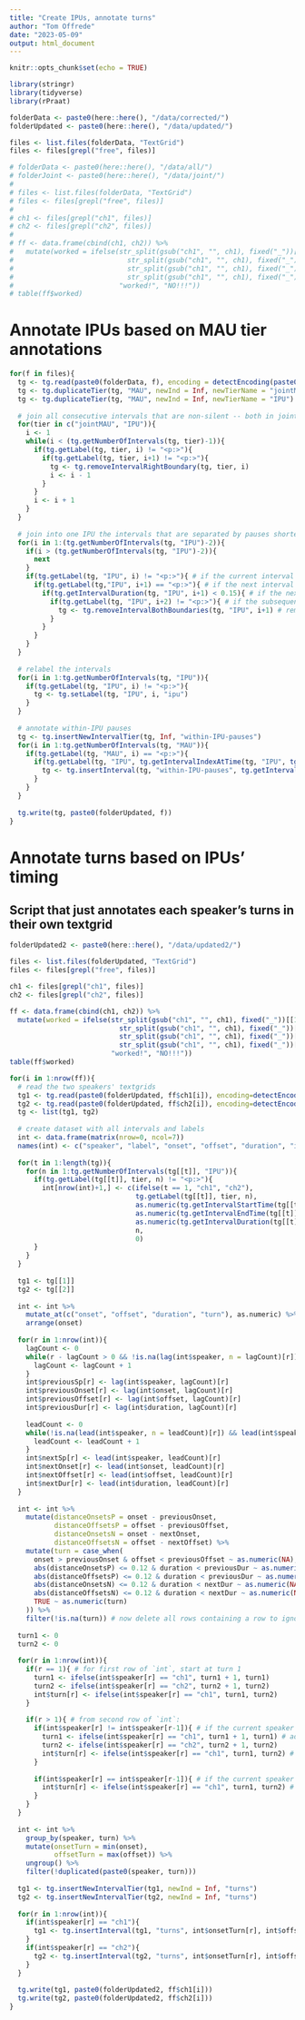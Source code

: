 ```yaml
---
title: "Create IPUs, annotate turns"
author: "Tom Offrede"
date: "2023-05-09"
output: html_document
---
```


```r
knitr::opts_chunk$set(echo = TRUE)
```

```r
library(stringr)
library(tidyverse)
library(rPraat)

folderData <- paste0(here::here(), "/data/corrected/")
folderUpdated <- paste0(here::here(), "/data/updated/")

files <- list.files(folderData, "TextGrid")
files <- files[grepl("free", files)]

# folderData <- paste0(here::here(), "/data/all/")
# folderJoint <- paste0(here::here(), "/data/joint/")
# 
# files <- list.files(folderData, "TextGrid")
# files <- files[grepl("free", files)]
# 
# ch1 <- files[grepl("ch1", files)]
# ch2 <- files[grepl("ch2", files)]
# 
# ff <- data.frame(cbind(ch1, ch2)) %>% 
#   mutate(worked = ifelse(str_split(gsub("ch1", "", ch1), fixed("_"))[[1]][[1]] == str_split(gsub("ch2", "", ch2), fixed("_"))[[1]][[1]] &
#                            str_split(gsub("ch1", "", ch1), fixed("_"))[[1]][[2]] == str_split(gsub("ch2", "", ch2), fixed("_"))[[1]][[2]] &
#                            str_split(gsub("ch1", "", ch1), fixed("_"))[[1]][[3]] == str_split(gsub("ch2", "", ch2), fixed("_"))[[1]][[3]] &
#                            str_split(gsub("ch1", "", ch1), fixed("_"))[[1]][[4]] == str_split(gsub("ch2", "", ch2), fixed("_"))[[1]][[4]],
#                          "worked!", "NO!!!"))
# table(ff$worked)
```

# Annotate IPUs based on MAU tier annotations

```r
for(f in files){
  tg <- tg.read(paste0(folderData, f), encoding = detectEncoding(paste0(folderData, f)))
  tg <- tg.duplicateTier(tg, "MAU", newInd = Inf, newTierName = "jointMAU")
  tg <- tg.duplicateTier(tg, "MAU", newInd = Inf, newTierName = "IPU")
  
  # join all consecutive intervals that are non-silent -- both in jointMAU and in IPU tiers
  for(tier in c("jointMAU", "IPU")){
    i <- 1
    while(i < (tg.getNumberOfIntervals(tg, tier)-1)){
      if(tg.getLabel(tg, tier, i) != "<p:>"){
        if(tg.getLabel(tg, tier, i+1) != "<p:>"){
          tg <- tg.removeIntervalRightBoundary(tg, tier, i)
          i <- i - 1
        }
      }
      i <- i + 1
    }
  }
  
  # join into one IPU the intervals that are separated by pauses shorter than 150 ms
  for(i in 1:(tg.getNumberOfIntervals(tg, "IPU")-2)){
    if(i > (tg.getNumberOfIntervals(tg, "IPU")-2)){
      next
    }
    if(tg.getLabel(tg, "IPU", i) != "<p:>"){ # if the current interval is not silent
      if(tg.getLabel(tg,"IPU", i+1) == "<p:>"){ # if the next interval is silent
        if(tg.getIntervalDuration(tg, "IPU", i+1) < 0.15){ # if the next interval is shorter than 150 ms
          if(tg.getLabel(tg, "IPU", i+2) != "<p:>"){ # if the subsequent (after the next) interval is also not silent
            tg <- tg.removeIntervalBothBoundaries(tg, "IPU", i+1) # remove both boundaries of the short pause interval
          }
        }
      }
    }
  }
  
  # relabel the intervals
  for(i in 1:tg.getNumberOfIntervals(tg, "IPU")){
    if(tg.getLabel(tg, "IPU", i) != "<p:>"){
      tg <- tg.setLabel(tg, "IPU", i, "ipu")
    }
  }
  
  # annotate within-IPU pauses
  tg <- tg.insertNewIntervalTier(tg, Inf, "within-IPU-pauses")
  for(i in 1:tg.getNumberOfIntervals(tg, "MAU")){
    if(tg.getLabel(tg, "MAU", i) == "<p:>"){
      if(tg.getLabel(tg, "IPU", tg.getIntervalIndexAtTime(tg, "IPU", tg.getIntervalStartTime(tg, "MAU", i))) == "ipu"){
        tg <- tg.insertInterval(tg, "within-IPU-pauses", tg.getIntervalStartTime(tg, "MAU", i), tg.getIntervalEndTime(tg, "MAU", i), tg.getLabel(tg, "MAU", i))
      }
    }
  }
  
  tg.write(tg, paste0(folderUpdated, f))
}
```

# Annotate turns based on IPUs' timing

## Script that just annotates each speaker's turns in their own textgrid

```r
folderUpdated2 <- paste0(here::here(), "/data/updated2/")

files <- list.files(folderUpdated, "TextGrid")
files <- files[grepl("free", files)]

ch1 <- files[grepl("ch1", files)]
ch2 <- files[grepl("ch2", files)]

ff <- data.frame(cbind(ch1, ch2)) %>%
  mutate(worked = ifelse(str_split(gsub("ch1", "", ch1), fixed("_"))[[1]][[1]] == str_split(gsub("ch2", "", ch2), fixed("_"))[[1]][[1]] &
                           str_split(gsub("ch1", "", ch1), fixed("_"))[[1]][[2]] == str_split(gsub("ch2", "", ch2), fixed("_"))[[1]][[2]] &
                           str_split(gsub("ch1", "", ch1), fixed("_"))[[1]][[3]] == str_split(gsub("ch2", "", ch2), fixed("_"))[[1]][[3]] &
                           str_split(gsub("ch1", "", ch1), fixed("_"))[[1]][[4]] == str_split(gsub("ch2", "", ch2), fixed("_"))[[1]][[4]],
                         "worked!", "NO!!!"))
table(ff$worked)
```

```r
for(i in 1:nrow(ff)){
  # read the two speakers' textgrids
  tg1 <- tg.read(paste0(folderUpdated, ff$ch1[i]), encoding=detectEncoding(paste0(folderUpdated, ff$ch1[i])))
  tg2 <- tg.read(paste0(folderUpdated, ff$ch2[i]), encoding=detectEncoding(paste0(folderUpdated, ff$ch2[i])))
  tg <- list(tg1, tg2)
  
  # create dataset with all intervals and labels
  int <- data.frame(matrix(nrow=0, ncol=7))
  names(int) <- c("speaker", "label", "onset", "offset", "duration", "interval", "turn")
  
  for(t in 1:length(tg)){
    for(n in 1:tg.getNumberOfIntervals(tg[[t]], "IPU")){
      if(tg.getLabel(tg[[t]], tier, n) != "<p:>"){
        int[nrow(int)+1,] <- c(ifelse(t == 1, "ch1", "ch2"),
                               tg.getLabel(tg[[t]], tier, n),
                               as.numeric(tg.getIntervalStartTime(tg[[t]], tier, n)),
                               as.numeric(tg.getIntervalEndTime(tg[[t]], tier, n)),
                               as.numeric(tg.getIntervalDuration(tg[[t]], tier, n)),
                               n,
                               0)
      }
    }
  }
  
  tg1 <- tg[[1]]
  tg2 <- tg[[2]]
  
  int <- int %>% 
    mutate_at(c("onset", "offset", "duration", "turn"), as.numeric) %>% 
    arrange(onset)
  
  for(r in 1:nrow(int)){
    lagCount <- 0
    while(r - lagCount > 0 && !is.na(lag(int$speaker, n = lagCount)[r]) && lag(int$speaker, n=lagCount)[r] == int$speaker[r]){
      lagCount <- lagCount + 1
    }
    int$previousSp[r] <- lag(int$speaker, lagCount)[r]
    int$previousOnset[r] <- lag(int$onset, lagCount)[r]
    int$previousOffset[r] <- lag(int$offset, lagCount)[r]
    int$previousDur[r] <- lag(int$duration, lagCount)[r]
    
    leadCount <- 0
    while(!is.na(lead(int$speaker, n = leadCount)[r]) && lead(int$speaker, n=leadCount)[r] == int$speaker[r]){
      leadCount <- leadCount + 1
    }
    int$nextSp[r] <- lead(int$speaker, leadCount)[r]
    int$nextOnset[r] <- lead(int$onset, leadCount)[r]
    int$nextOffset[r] <- lead(int$offset, leadCount)[r]
    int$nextDur[r] <- lead(int$duration, leadCount)[r]
  }
  
  int <- int %>% 
    mutate(distanceOnsetsP = onset - previousOnset,
           distanceOffsetsP = offset - previousOffset,
           distanceOnsetsN = onset - nextOnset,
           distanceOffsetsN = offset - nextOffset) %>% 
    mutate(turn = case_when(
      onset > previousOnset & offset < previousOffset ~ as.numeric(NA),
      abs(distanceOnsetsP) <= 0.12 & duration < previousDur ~ as.numeric(NA),
      abs(distanceOffsetsP) <= 0.12 & duration < previousDur ~ as.numeric(NA),
      abs(distanceOnsetsN) <= 0.12 & duration < nextDur ~ as.numeric(NA),
      abs(distanceOffsetsN) <= 0.12 & duration < nextDur ~ as.numeric(NA),
      TRUE ~ as.numeric(turn)
    )) %>% 
    filter(!is.na(turn)) # now delete all rows containing a row to ignore
  
  turn1 <- 0
  turn2 <- 0
  
  for(r in 1:nrow(int)){
    if(r == 1){ # for first row of `int`, start at turn 1
      turn1 <- ifelse(int$speaker[r] == "ch1", turn1 + 1, turn1)
      turn2 <- ifelse(int$speaker[r] == "ch2", turn2 + 1, turn2)
      int$turn[r] <- ifelse(int$speaker[r] == "ch1", turn1, turn2)
    }
    
    if(r > 1){ # from second row of `int`:
      if(int$speaker[r] != int$speaker[r-1]){ # if the current speaker is different from the previous row:
        turn1 <- ifelse(int$speaker[r] == "ch1", turn1 + 1, turn1) # add a turn count
        turn2 <- ifelse(int$speaker[r] == "ch2", turn2 + 1, turn2)
        int$turn[r] <- ifelse(int$speaker[r] == "ch1", turn1, turn2) # and save the turn number
      }
      
      if(int$speaker[r] == int$speaker[r-1]){ # if the current speaker is the same as in the previous row:
        int$turn[r] <- ifelse(int$speaker[r] == "ch1", turn1, turn2) # just save the current turn number
      }
    }
  }
  
  int <- int %>% 
    group_by(speaker, turn) %>% 
    mutate(onsetTurn = min(onset),
           offsetTurn = max(offset)) %>% 
    ungroup() %>% 
    filter(!duplicated(paste0(speaker, turn)))
  
  tg1 <- tg.insertNewIntervalTier(tg1, newInd = Inf, "turns")
  tg2 <- tg.insertNewIntervalTier(tg2, newInd = Inf, "turns")
  
  for(r in 1:nrow(int)){
    if(int$speaker[r] == "ch1"){
      tg1 <- tg.insertInterval(tg1, "turns", int$onsetTurn[r], int$offsetTurn[r], paste0("turn", int$turn[r]))
    }
    if(int$speaker[r] == "ch2"){
      tg2 <- tg.insertInterval(tg2, "turns", int$onsetTurn[r], int$offsetTurn[r], paste0("turn", int$turn[r]))
    }
  }
  
  tg.write(tg1, paste0(folderUpdated2, ff$ch1[i]))
  tg.write(tg2, paste0(folderUpdated2, ff$ch2[i]))
}
```


<!-- ## Original script that creates one textgrid with both speakers' turns -->
<!-- ```{r} -->
<!-- for(i in 1:nrow(ff)){ -->
<!--   # read the two speakers' textgrids -->
<!--   tg1 <- tg.read(paste0(folderData, ff$ch1[i]), encoding=detectEncoding(paste0(folderData, ff$ch1[i]))) -->
<!--   tg2 <- tg.read(paste0(folderData, ff$ch2[i]), encoding=detectEncoding(paste0(folderData, ff$ch2[i]))) -->

<!--   # make sure that all the intervals containing speech are connected into one interval (i.e., there are no consecutive intervals where both are speech; if there is a division between intervals, it should be because one is speech and one is silence) -->
<!--   tg <- list(tg1, tg2) # make a list of the two textgrids so we can use a single for loop for both -->
<!--   for(t in 1:length(tg)){ -->
<!--     for(n in 1:(tg.getNumberOfIntervals(tg[[t]], "TRN")-1)){ -->
<!--       if(n > (tg.getNumberOfIntervals(tg[[t]], "TRN")-1)){ # if the number of intervals in the tier changed and n is now higher than the last current interval number, skip this number -->
<!--         next -->
<!--       } -->
<!--       if(tg.getLabel(tg[[t]], "TRN", n) != ""){ # both the current and the following interval are non-silence -->
<!--         if(tg.getLabel(tg[[t]], "TRN", n+1) != ""){ -->
<!--           tg[[t]] <- tg.removeIntervalRightBoundary(tg[[t]], "TRN", n) -->
<!--         } -->
<!--       } -->
<!--     } -->
<!--   } -->
<!--   for(t in 1:length(tg)){ # repeat the loop above to make sure none of the intervals were left behind (since the number of intervals changes as the loop is executed, it could be that some interval gets unchecked) -->
<!--     for(n in 1:(tg.getNumberOfIntervals(tg[[t]], "TRN")-1)){ -->
<!--       if(n > (tg.getNumberOfIntervals(tg[[t]], "TRN")-1)){ -->
<!--         next -->
<!--       } -->
<!--       if(tg.getLabel(tg[[t]], "TRN", n) != ""){ -->
<!--         if(tg.getLabel(tg[[t]], "TRN", n+1) != ""){ -->
<!--           tg[[t]] <- tg.removeIntervalRightBoundary(tg[[t]], "TRN", n) -->
<!--         } -->
<!--       } -->
<!--     } -->
<!--   } -->
<!--   tg1 <- tg[[1]] -->
<!--   tg2 <- tg[[2]] -->

<!--   # create a new textgrid that will contain the information of both tg1 and tg2 -->
<!--   tgT <- tg.createNewTextGrid(tMin = as.numeric(tg.getStartTime(tg1)), tMax = as.numeric(tg.getEndTime(tg1))) -->

<!--   tgT <- tg.insertNewIntervalTier(tgT, newTierName ="TRN-ch1") -->
<!--   for(n in 1:tg.getNumberOfIntervals(tg1, "TRN")){ -->
<!--     tgT <- tg.insertInterval(tgT, -->
<!--                              "TRN-ch1", -->
<!--                              tStart=tg.getIntervalStartTime(tg1, "TRN", n), -->
<!--                              tEnd=tg.getIntervalEndTime(tg1, "TRN", n), -->
<!--                              label=tg.getLabel(tg1, "TRN", n)) -->
<!--   } -->

<!--   tgT <- tg.insertNewIntervalTier(tgT, newTierName ="TRN-ch2") -->
<!--   for(n in 1:tg.getNumberOfIntervals(tg2, "TRN")){ -->
<!--     tgT <- tg.insertInterval(tgT, -->
<!--                              "TRN-ch2", -->
<!--                              tStart=tg.getIntervalStartTime(tg2, "TRN", n), -->
<!--                              tEnd=tg.getIntervalEndTime(tg2, "TRN", n), -->
<!--                              label=tg.getLabel(tg2, "TRN", n)) -->
<!--   } -->

<!--   # create dataset with all intervals and labels -->

<!--   int <- data.frame(matrix(nrow=0, ncol=7)) -->
<!--   names(int) <- c("speaker", "label", "onset", "offset", "duration", "interval", "turn") -->

<!--   for(tier in c("TRN-ch1", "TRN-ch2")){ -->
<!--     for(n in 1:tg.getNumberOfIntervals(tgT, tier)){ -->
<!--       if(tg.getLabel(tgT, tier, n) != ""){ -->
<!--         int[nrow(int)+1,] <- c(gsub("TRN-", "", tier), -->
<!--                                tg.getLabel(tgT, tier, n), -->
<!--                                as.numeric(tg.getIntervalStartTime(tgT, tier, n)), -->
<!--                                as.numeric(tg.getIntervalEndTime(tgT, tier, n)), -->
<!--                                as.numeric(tg.getIntervalDuration(tgT, tier, n)), -->
<!--                                n, -->
<!--                                0 -->
<!--         ) -->
<!--       } -->
<!--     } -->
<!--   } -->

<!--   int <- int %>%  -->
<!--     mutate_at(c("onset", "offset", "duration", "turn"), as.numeric) %>%  -->
<!--     arrange(onset) -->

<!--   for(r in 1:nrow(int)){ -->
<!--     lagCount <- 0 -->
<!--     while(r - lagCount > 0 && !is.na(lag(int$speaker, n = lagCount)[r]) && lag(int$speaker, n=lagCount)[r] == int$speaker[r]){ -->
<!--       lagCount <- lagCount + 1 -->
<!--     } -->
<!--     int$previousSp[r] <- lag(int$speaker, lagCount)[r] -->
<!--     int$previousOnset[r] <- lag(int$onset, lagCount)[r] -->
<!--     int$previousOffset[r] <- lag(int$offset, lagCount)[r] -->
<!--     int$previousDur[r] <- lag(int$duration, lagCount)[r] -->

<!--     leadCount <- 0 -->
<!--     while(!is.na(lead(int$speaker, n = leadCount)[r]) && lead(int$speaker, n=leadCount)[r] == int$speaker[r]){ -->
<!--       leadCount <- leadCount + 1 -->
<!--     } -->
<!--     int$nextSp[r] <- lead(int$speaker, leadCount)[r] -->
<!--     int$nextOnset[r] <- lead(int$onset, leadCount)[r] -->
<!--     int$nextOffset[r] <- lead(int$offset, leadCount)[r] -->
<!--     int$nextDur[r] <- lead(int$duration, leadCount)[r] -->
<!--   } -->

<!--   int <- int %>%  -->
<!--     mutate(distanceOnsetsP = onset - previousOnset, -->
<!--            distanceOffsetsP = offset - previousOffset, -->
<!--            distanceOnsetsN = onset - nextOnset, -->
<!--            distanceOffsetsN = offset - nextOffset) %>%  -->
<!--     mutate(turn = case_when( -->
<!--       onset > previousOnset & offset < previousOffset ~ as.numeric(NA), -->
<!--       abs(distanceOnsetsP) <= 0.12 & duration < previousDur ~ as.numeric(NA), -->
<!--       abs(distanceOffsetsP) <= 0.12 & duration < previousDur ~ as.numeric(NA), -->
<!--       abs(distanceOnsetsN) <= 0.12 & duration < nextDur ~ as.numeric(NA), -->
<!--       abs(distanceOffsetsN) <= 0.12 & duration < nextDur ~ as.numeric(NA), -->
<!--       TRUE ~ as.numeric(turn) -->
<!--     )) %>%  -->
<!--     filter(!is.na(turn)) # now delete all rows containing a row to ignore -->

<!--   turn1 <- 0 -->
<!--   turn2 <- 0 -->

<!--   for(r in 1:nrow(int)){ -->
<!--     if(r == 1){ # for first row of `int`, start at turn 1 -->
<!--       turn1 <- ifelse(int$speaker[r] == "ch1", turn1 + 1, turn1) -->
<!--       turn2 <- ifelse(int$speaker[r] == "ch2", turn2 + 1, turn2) -->
<!--       int$turn[r] <- ifelse(int$speaker[r] == "ch1", turn1, turn2) -->
<!--     } -->

<!--     if(r > 1){ # from second row of `int`: -->
<!--       if(int$speaker[r] != int$speaker[r-1]){ # if the current speaker is different from the previous row: -->
<!--         turn1 <- ifelse(int$speaker[r] == "ch1", turn1 + 1, turn1) # add a turn count -->
<!--         turn2 <- ifelse(int$speaker[r] == "ch2", turn2 + 1, turn2) -->
<!--         int$turn[r] <- ifelse(int$speaker[r] == "ch1", turn1, turn2) # and save the turn number -->
<!--       } -->

<!--       if(int$speaker[r] == int$speaker[r-1]){ # if the current speaker is the same as in the previous row: -->
<!--         int$turn[r] <- ifelse(int$speaker[r] == "ch1", turn1, turn2) # just save the current turn number -->
<!--       } -->
<!--     } -->
<!--   } -->

<!--   int <- int %>%  -->
<!--     group_by(speaker, turn) %>%  -->
<!--     mutate(onsetTurn = min(onset), -->
<!--            offsetTurn = max(offset)) %>%  -->
<!--     ungroup() %>%  -->
<!--     filter(!duplicated(paste0(speaker, turn))) -->


<!--   tgT <- tg.insertNewIntervalTier(tgT, newInd = Inf, "turn-ch1") -->
<!--   tgT <- tg.insertNewIntervalTier(tgT, newInd = Inf, "turn-ch2") -->

<!--   for(r in 1:nrow(int)){ -->
<!--     tgT <- tg.insertInterval(tgT, paste0("turn-", int$speaker[r]), int$onsetTurn[r], int$offsetTurn[r], paste0("turn", int$turn[r])) -->
<!--   } -->

<!--   tg.write(tgT, paste0(folderUpdated2, gsub("ch1", "TRN", ff$ch1[i]))) -->
<!-- } -->
<!-- ``` -->


